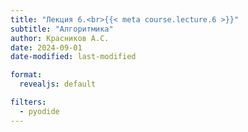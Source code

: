 ```yaml
---
title: "Лекция 6.<br>{{< meta course.lecture.6 >}}"
subtitle: "Алгоритмика"
author: Красников А.С.
date: 2024-09-01
date-modified: last-modified

format:
  revealjs: default

filters:
  - pyodide
---
```


